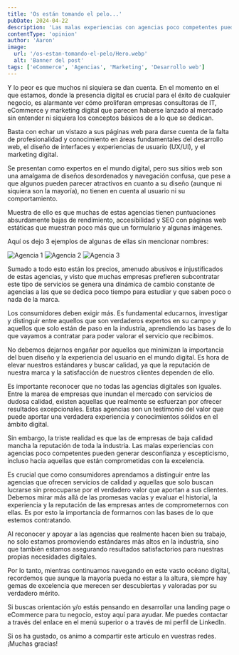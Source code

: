 ```yaml
---
title: 'Os están tomando el pelo...'
pubDate: 2024-04-22
description: 'Las malas experiencias con agencias poco competentes pueden generar desconfianza y escepticismo, incluso hacia aquellas que están comprometidas con la excelencia.'
contentType: 'opinion'
author: 'Aaron'
image:
  url: '/os-estan-tomando-el-pelo/Hero.webp'
  alt: 'Banner del post'
tags: ['eCommerce', 'Agencias', 'Marketing', 'Desarrollo web']
---
```


Y lo peor es que muchos ni siquiera se dan cuenta. En el momento en el que estamos, donde la presencia digital es crucial para el éxito de cualquier negocio, es alarmante ver cómo proliferan empresas consultoras de IT, eCommerce y marketing digital que parecen haberse lanzado al mercado sin entender ni siquiera los conceptos básicos de a lo que se dedican.

Basta con echar un vistazo a sus páginas web para darse cuenta de la falta de profesionalidad y conocimiento en áreas fundamentales del desarrollo web, el diseño de interfaces y experiencias de usuario (UX/UI), y el marketing digital.

Se presentan como expertos en el mundo digital, pero sus sitios web son una amalgama de diseños desordenados y navegación confusa, que pese a que algunos pueden parecer atractivos en cuanto a su diseño (aunque ni siquiera son la mayoría), no tienen en cuenta al usuario ni su comportamiento.

Muestra de ello es que muchas de estas agencias tienen puntuaciones absurdamente bajas de rendimiento, accesibilidad y SEO con páginas web estáticas que muestran poco más que un formulario y algunas imágenes.

Aquí os dejo 3 ejemplos de algunas de ellas sin mencionar nombres:

![Agencia 1](/os-estan-tomando-el-pelo/Agencia1.avif)
![Agencia 2](/os-estan-tomando-el-pelo/Agencia2.avif)
![Agencia 3](/os-estan-tomando-el-pelo/Agencia3.avif)

Sumado a todo esto están los precios, amenudo abusivos e injustificados de estas agencias, y visto que muchas empresas prefieren subcontratar este tipo de servicios se genera una dinámica de cambio constante de agencias a las que se dedica poco tiempo para estudiar y que saben poco o nada de la marca.

Los consumidores deben exigir más. Es fundamental educarnos, investigar y distinguir entre aquellos que son verdaderos expertos en su campo y aquellos que solo están de paso en la industria, aprendiendo las bases de lo que vayamos a contratar para poder valorar el servicio que recibimos.

No debemos dejarnos engañar por aquellos que minimizan la importancia del buen diseño y la experiencia del usuario en el mundo digital. Es hora de elevar nuestros estándares y buscar calidad, ya que la reputación de nuestra marca y la satisfacción de nuestros clientes dependen de ello.

Es importante reconocer que no todas las agencias digitales son iguales. Entre la marea de empresas que inundan el mercado con servicios de dudosa calidad, existen aquellas que realmente se esfuerzan por ofrecer resultados excepcionales. Estas agencias son un testimonio del valor que puede aportar una verdadera experiencia y conocimientos sólidos en el ámbito digital.

Sin embargo, la triste realidad es que las de empresas de baja calidad mancha la reputación de toda la industria. Las malas experiencias con agencias poco competentes pueden generar desconfianza y escepticismo, incluso hacia aquellas que están comprometidas con la excelencia.

Es crucial que como consumidores aprendamos a distinguir entre las agencias que ofrecen servicios de calidad y aquellas que solo buscan lucrarse sin preocuparse por el verdadero valor que aportan a sus clientes. Debemos mirar más allá de las promesas vacías y evaluar el historial, la experiencia y la reputación de las empresas antes de comprometernos con ellas. Es por esto la importancia de formarnos con las bases de lo que estemos contratando.

Al reconocer y apoyar a las agencias que realmente hacen bien su trabajo, no solo estamos promoviendo estándares más altos en la industria, sino que también estamos asegurando resultados satisfactorios para nuestras propias necesidades digitales.

Por lo tanto, mientras continuamos navegando en este vasto océano digital, recordemos que aunque la mayoría pueda no estar a la altura, siempre hay gemas de excelencia que merecen ser descubiertas y valoradas por su verdadero mérito.

Si buscas orientación y/o estás pensando en desarrollar una landing page o eCommerce para tu negocio, estoy aquí para ayudar. Me puedes contactar a través del enlace en el menú superior o a través de mi perfil de LinkedIn.

Si os ha gustado, os animo a compartir este artículo en vuestras redes. ¡Muchas gracias!
